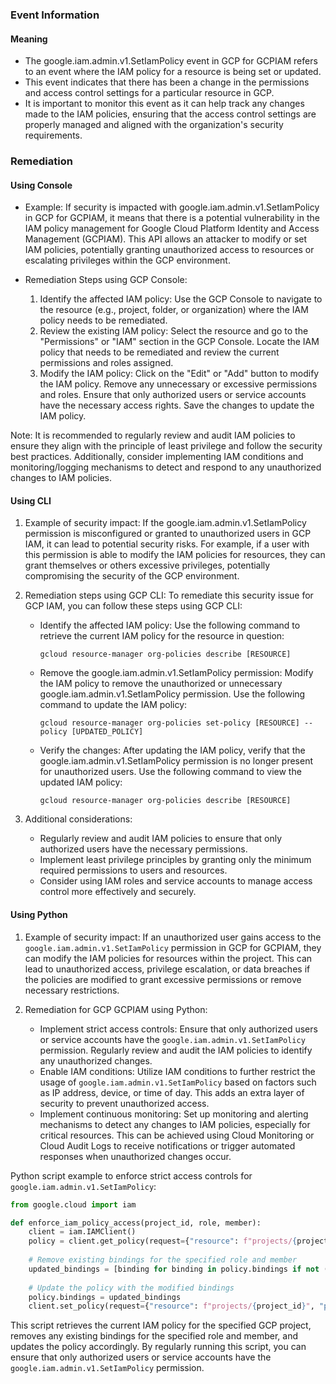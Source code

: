 
### Event Information

#### Meaning

- The google.iam.admin.v1.SetIamPolicy event in GCP for GCPIAM refers to an event where the IAM policy for a resource is being set or updated.
- This event indicates that there has been a change in the permissions and access control settings for a particular resource in GCP.
- It is important to monitor this event as it can help track any changes made to the IAM policies, ensuring that the access control settings are properly managed and aligned with the organization's security requirements.

### Remediation

#### Using Console

- Example: If security is impacted with google.iam.admin.v1.SetIamPolicy in GCP for GCPIAM, it means that there is a potential vulnerability in the IAM policy management for Google Cloud Platform Identity and Access Management (GCPIAM). This API allows an attacker to modify or set IAM policies, potentially granting unauthorized access to resources or escalating privileges within the GCP environment.

- Remediation Steps using GCP Console:
  1. Identify the affected IAM policy: Use the GCP Console to navigate to the resource (e.g., project, folder, or organization) where the IAM policy needs to be remediated.
  2. Review the existing IAM policy: Select the resource and go to the "Permissions" or "IAM" section in the GCP Console. Locate the IAM policy that needs to be remediated and review the current permissions and roles assigned.
  3. Modify the IAM policy: Click on the "Edit" or "Add" button to modify the IAM policy. Remove any unnecessary or excessive permissions and roles. Ensure that only authorized users or service accounts have the necessary access rights. Save the changes to update the IAM policy.

Note: It is recommended to regularly review and audit IAM policies to ensure they align with the principle of least privilege and follow the security best practices. Additionally, consider implementing IAM conditions and monitoring/logging mechanisms to detect and respond to any unauthorized changes to IAM policies.

#### Using CLI

1. Example of security impact: If the google.iam.admin.v1.SetIamPolicy permission is misconfigured or granted to unauthorized users in GCP IAM, it can lead to potential security risks. For example, if a user with this permission is able to modify the IAM policies for resources, they can grant themselves or others excessive privileges, potentially compromising the security of the GCP environment.

2. Remediation steps using GCP CLI: To remediate this security issue for GCP IAM, you can follow these steps using GCP CLI:

   - Identify the affected IAM policy: Use the following command to retrieve the current IAM policy for the resource in question:
     ```
     gcloud resource-manager org-policies describe [RESOURCE]
     ```

   - Remove the google.iam.admin.v1.SetIamPolicy permission: Modify the IAM policy to remove the unauthorized or unnecessary google.iam.admin.v1.SetIamPolicy permission. Use the following command to update the IAM policy:
     ```
     gcloud resource-manager org-policies set-policy [RESOURCE] --policy [UPDATED_POLICY]
     ```

   - Verify the changes: After updating the IAM policy, verify that the google.iam.admin.v1.SetIamPolicy permission is no longer present for unauthorized users. Use the following command to view the updated IAM policy:
     ```
     gcloud resource-manager org-policies describe [RESOURCE]
     ```

3. Additional considerations:
   - Regularly review and audit IAM policies to ensure that only authorized users have the necessary permissions.
   - Implement least privilege principles by granting only the minimum required permissions to users and resources.
   - Consider using IAM roles and service accounts to manage access control more effectively and securely.

#### Using Python

1. Example of security impact: If an unauthorized user gains access to the `google.iam.admin.v1.SetIamPolicy` permission in GCP for GCPIAM, they can modify the IAM policies for resources within the project. This can lead to unauthorized access, privilege escalation, or data breaches if the policies are modified to grant excessive permissions or remove necessary restrictions.

2. Remediation for GCP GCPIAM using Python:
   - Implement strict access controls: Ensure that only authorized users or service accounts have the `google.iam.admin.v1.SetIamPolicy` permission. Regularly review and audit the IAM policies to identify any unauthorized changes.
   - Enable IAM conditions: Utilize IAM conditions to further restrict the usage of `google.iam.admin.v1.SetIamPolicy` based on factors such as IP address, device, or time of day. This adds an extra layer of security to prevent unauthorized access.
   - Implement continuous monitoring: Set up monitoring and alerting mechanisms to detect any changes to IAM policies, especially for critical resources. This can be achieved using Cloud Monitoring or Cloud Audit Logs to receive notifications or trigger automated responses when unauthorized changes occur.

Python script example to enforce strict access controls for `google.iam.admin.v1.SetIamPolicy`:

```python
from google.cloud import iam

def enforce_iam_policy_access(project_id, role, member):
    client = iam.IAMClient()
    policy = client.get_policy(request={"resource": f"projects/{project_id}"})
    
    # Remove existing bindings for the specified role and member
    updated_bindings = [binding for binding in policy.bindings if not (binding.role == role and member in binding.members)]
    
    # Update the policy with the modified bindings
    policy.bindings = updated_bindings
    client.set_policy(request={"resource": f"projects/{project_id}", "policy": policy})
```

This script retrieves the current IAM policy for the specified GCP project, removes any existing bindings for the specified role and member, and updates the policy accordingly. By regularly running this script, you can ensure that only authorized users or service accounts have the `google.iam.admin.v1.SetIamPolicy` permission.

